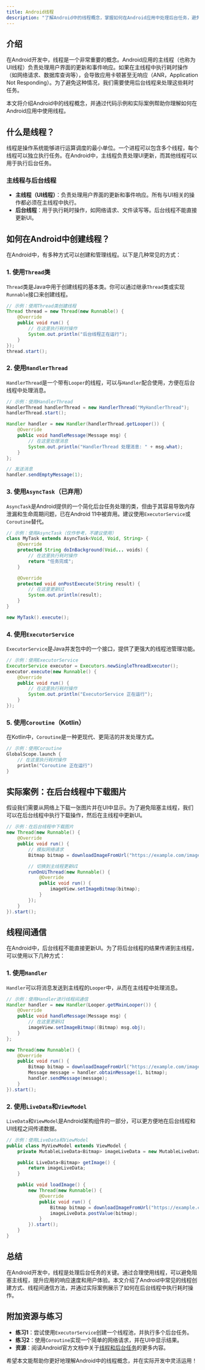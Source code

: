 ```yaml
---
title: Android线程
description: "了解Android中的线程概念，掌握如何在Android应用中处理后台任务，避免阻塞主线程。"
---
```


## 介绍

在Android开发中，线程是一个非常重要的概念。Android应用的主线程（也称为UI线程）负责处理用户界面的更新和事件响应。如果在主线程中执行耗时操作（如网络请求、数据库查询等），会导致应用卡顿甚至无响应（ANR，Application Not Responding）。为了避免这种情况，我们需要使用后台线程来处理这些耗时任务。

本文将介绍Android中的线程概念，并通过代码示例和实际案例帮助你理解如何在Android应用中使用线程。

## 什么是线程？

线程是操作系统能够进行运算调度的最小单位。一个进程可以包含多个线程，每个线程可以独立执行任务。在Android中，主线程负责处理UI更新，而其他线程可以用于执行后台任务。

### 主线程与后台线程

- **主线程（UI线程）**：负责处理用户界面的更新和事件响应。所有与UI相关的操作都必须在主线程中执行。
- **后台线程**：用于执行耗时操作，如网络请求、文件读写等。后台线程不能直接更新UI。

## 如何在Android中创建线程？

在Android中，有多种方式可以创建和管理线程。以下是几种常见的方式：

### 1. 使用`Thread`类

`Thread`类是Java中用于创建线程的基本类。你可以通过继承`Thread`类或实现`Runnable`接口来创建线程。

```java
// 示例：使用Thread类创建线程
Thread thread = new Thread(new Runnable() {
    @Override
    public void run() {
        // 在这里执行耗时操作
        System.out.println("后台线程正在运行");
    }
});
thread.start();
```

### 2. 使用`HandlerThread`

`HandlerThread`是一个带有`Looper`的线程，可以与`Handler`配合使用，方便在后台线程中处理消息。

```java
// 示例：使用HandlerThread
HandlerThread handlerThread = new HandlerThread("MyHandlerThread");
handlerThread.start();

Handler handler = new Handler(handlerThread.getLooper()) {
    @Override
    public void handleMessage(Message msg) {
        // 在这里处理消息
        System.out.println("HandlerThread 处理消息: " + msg.what);
    }
};

// 发送消息
handler.sendEmptyMessage(1);
```

### 3. 使用`AsyncTask`（已弃用）

`AsyncTask`是Android提供的一个简化后台任务处理的类，但由于其容易导致内存泄漏和生命周期问题，已在Android 11中被弃用。建议使用`ExecutorService`或`Coroutine`替代。

```java
// 示例：使用AsyncTask（仅作参考，不建议使用）
class MyTask extends AsyncTask<Void, Void, String> {
    @Override
    protected String doInBackground(Void... voids) {
        // 在这里执行耗时操作
        return "任务完成";
    }

    @Override
    protected void onPostExecute(String result) {
        // 在这里更新UI
        System.out.println(result);
    }
}

new MyTask().execute();
```

### 4. 使用`ExecutorService`

`ExecutorService`是Java并发包中的一个接口，提供了更强大的线程池管理功能。

```java
// 示例：使用ExecutorService
ExecutorService executor = Executors.newSingleThreadExecutor();
executor.execute(new Runnable() {
    @Override
    public void run() {
        // 在这里执行耗时操作
        System.out.println("ExecutorService 正在运行");
    }
});
```

### 5. 使用`Coroutine`（Kotlin）

在Kotlin中，`Coroutine`是一种更现代、更简洁的并发处理方式。

```kotlin
// 示例：使用Coroutine
GlobalScope.launch {
    // 在这里执行耗时操作
    println("Coroutine 正在运行")
}
```

## 实际案例：在后台线程中下载图片

假设我们需要从网络上下载一张图片并在UI中显示。为了避免阻塞主线程，我们可以在后台线程中执行下载操作，然后在主线程中更新UI。

```java
// 示例：在后台线程中下载图片
new Thread(new Runnable() {
    @Override
    public void run() {
        // 模拟网络请求
        Bitmap bitmap = downloadImageFromUrl("https://example.com/image.jpg");

        // 切换到主线程更新UI
        runOnUiThread(new Runnable() {
            @Override
            public void run() {
                imageView.setImageBitmap(bitmap);
            }
        });
    }
}).start();
```

## 线程间通信

在Android中，后台线程不能直接更新UI。为了将后台线程的结果传递到主线程，可以使用以下几种方式：

### 1. 使用`Handler`

`Handler`可以将消息发送到主线程的`Looper`中，从而在主线程中处理消息。

```java
// 示例：使用Handler进行线程间通信
Handler handler = new Handler(Looper.getMainLooper()) {
    @Override
    public void handleMessage(Message msg) {
        // 在这里更新UI
        imageView.setImageBitmap((Bitmap) msg.obj);
    }
};

new Thread(new Runnable() {
    @Override
    public void run() {
        Bitmap bitmap = downloadImageFromUrl("https://example.com/image.jpg");
        Message message = handler.obtainMessage(1, bitmap);
        handler.sendMessage(message);
    }
}).start();
```

### 2. 使用`LiveData`和`ViewModel`

`LiveData`和`ViewModel`是Android架构组件的一部分，可以更方便地在后台线程和UI线程之间传递数据。

```java
// 示例：使用LiveData和ViewModel
public class MyViewModel extends ViewModel {
    private MutableLiveData<Bitmap> imageLiveData = new MutableLiveData<>();

    public LiveData<Bitmap> getImage() {
        return imageLiveData;
    }

    public void loadImage() {
        new Thread(new Runnable() {
            @Override
            public void run() {
                Bitmap bitmap = downloadImageFromUrl("https://example.com/image.jpg");
                imageLiveData.postValue(bitmap);
            }
        }).start();
    }
}
```

## 总结

在Android开发中，线程是处理后台任务的关键。通过合理使用线程，可以避免阻塞主线程，提升应用的响应速度和用户体验。本文介绍了Android中常见的线程创建方式、线程间通信方法，并通过实际案例展示了如何在后台线程中执行耗时操作。

## 附加资源与练习

- **练习1**：尝试使用`ExecutorService`创建一个线程池，并执行多个后台任务。
- **练习2**：使用`Coroutine`实现一个简单的网络请求，并在UI中显示结果。
- **资源**：阅读Android官方文档中关于[线程和后台任务](https://developer.android.com/guide/background)的更多内容。

希望本文能帮助你更好地理解Android中的线程概念，并在实际开发中灵活运用！